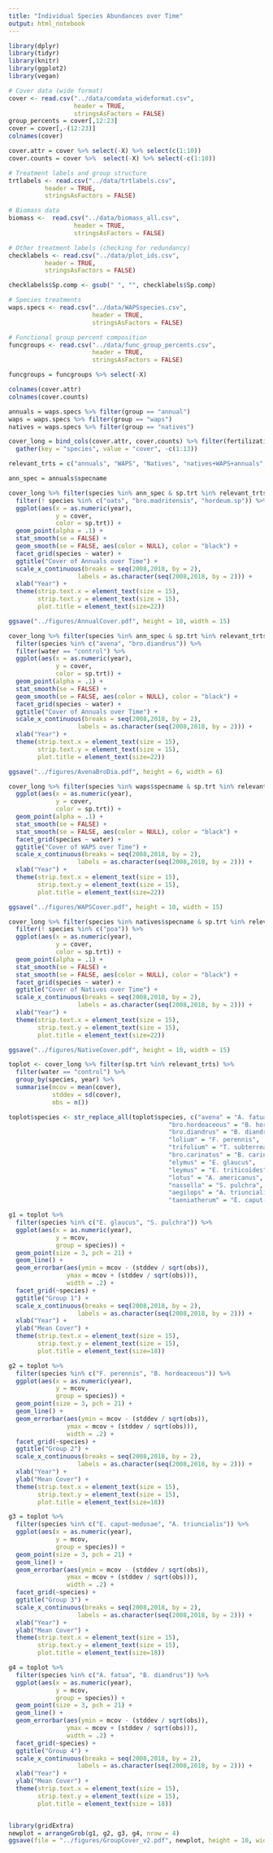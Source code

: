 ```yaml
---
title: "Individual Species Abundances over Time"
output: html_notebook
---
```




```r
library(dplyr)
library(tidyr)
library(knitr)
library(ggplot2)
library(vegan)

# Cover data (wide format)
cover <- read.csv("../data/comdata_wideformat.csv", 
                  header = TRUE, 
                  stringsAsFactors = FALSE)
group_percents = cover[,12:23]
cover = cover[,-(12:23)]
colnames(cover)

cover.attr = cover %>% select(-X) %>% select(c(1:10))
cover.counts = cover %>%  select(-X) %>% select(-c(1:10))

# Treatment labels and group structure
trtlabels <- read.csv("../data/trtlabels.csv",
          header = TRUE,
          stringsAsFactors = FALSE)

# Biomass data
biomass <-  read.csv("../data/biomass_all.csv", 
                  header = TRUE, 
                  stringsAsFactors = FALSE)

# Other treatment labels (checking for redundancy)
checklabels <- read.csv("../data/plot_ids.csv",
          header = TRUE,
          stringsAsFactors = FALSE)

checklabels$Sp.comp <- gsub(" ", "", checklabels$Sp.comp)

# Species treatments
waps.specs <- read.csv("../data/WAPSspecies.csv",
                       header = TRUE,
                       stringsAsFactors = FALSE)

# Functional group percent composition
funcgroups <- read.csv("../data/func_group_percents.csv",
                       header = TRUE,
                       stringsAsFactors = FALSE)

funcgroups = funcgroups %>% select(-X)

colnames(cover.attr)
colnames(cover.counts)
```


```r
annuals = waps.specs %>% filter(group == "annual")
waps = waps.specs %>% filter(group == "waps")
natives = waps.specs %>% filter(group == "natives")

cover_long = bind_cols(cover.attr, cover.counts) %>% filter(fertilization == "none" & clip == "none") %>%
  gather(key = "species", value = "cover", -c(1:13))

relevant_trts = c("annuals", "WAPS", "Natives", "natives+WAPS+annuals", "annuals+natives", "WAPS+annuals", "WAPS+natives")

```

```r
ann_spec = annuals$specname

cover_long %>% filter(species %in% ann_spec & sp.trt %in% relevant_trts) %>%
  filter(! species %in% c("oats", "bro.madritensis", "hordeum.sp")) %>%
  ggplot(aes(x = as.numeric(year),
             y = cover,
             color = sp.trt)) +
  geom_point(alpha = .1) +
  stat_smooth(se = FALSE) + 
  geom_smooth(se = FALSE, aes(color = NULL), color = "black") + 
  facet_grid(species ~ water) +
  ggtitle("Cover of Annuals over Time") +
  scale_x_continuous(breaks = seq(2008,2018, by = 2), 
                   labels = as.character(seq(2008,2018, by = 2))) +
  xlab("Year") + 
  theme(strip.text.x = element_text(size = 15),
        strip.text.y = element_text(size = 15),
        plot.title = element_text(size=22))

ggsave("../figures/AnnualCover.pdf", height = 10, width = 15)

cover_long %>% filter(species %in% ann_spec & sp.trt %in% relevant_trts) %>%
  filter(species %in% c("avena", "bro.diandrus")) %>%
  filter(water == "control") %>%
  ggplot(aes(x = as.numeric(year),
             y = cover,
             color = sp.trt)) +
  geom_point(alpha = .1) +
  stat_smooth(se = FALSE) + 
  geom_smooth(se = FALSE, aes(color = NULL), color = "black") + 
  facet_grid(species ~ water) +
  ggtitle("Cover of Annuals over Time") +
  scale_x_continuous(breaks = seq(2008,2018, by = 2), 
                   labels = as.character(seq(2008,2018, by = 2))) +
  xlab("Year") + 
  theme(strip.text.x = element_text(size = 15),
        strip.text.y = element_text(size = 15),
        plot.title = element_text(size=22))

ggsave("../figures/AvenaBroDia.pdf", height = 6, width = 6)

```
```r
cover_long %>% filter(species %in% waps$specname & sp.trt %in% relevant_trts)%>%
  ggplot(aes(x = as.numeric(year),
             y = cover,
             color = sp.trt)) +
  geom_point(alpha = .1) +
  stat_smooth(se = FALSE) + 
  stat_smooth(se = FALSE, aes(color = NULL), color = "black") + 
  facet_grid(species ~ water) +
  ggtitle("Cover of WAPS over Time") +
  scale_x_continuous(breaks = seq(2008,2018, by = 2), 
                   labels = as.character(seq(2008,2018, by = 2))) +
  xlab("Year") + 
  theme(strip.text.x = element_text(size = 15),
        strip.text.y = element_text(size = 15),
        plot.title = element_text(size=22))

ggsave("../figures/WAPSCover.pdf", height = 10, width = 15)
```

```r
cover_long %>% filter(species %in% natives$specname & sp.trt %in% relevant_trts) %>%
  filter(! species %in% c("poa")) %>%
  ggplot(aes(x = as.numeric(year),
             y = cover,
             color = sp.trt)) +
  geom_point(alpha = .1) +
  stat_smooth(se = FALSE) + 
  stat_smooth(se = FALSE, aes(color = NULL), color = "black") + 
  facet_grid(species ~ water) +
  ggtitle("Cover of Natives over Time") +
  scale_x_continuous(breaks = seq(2008,2018, by = 2), 
                   labels = as.character(seq(2008,2018, by = 2))) +
  xlab("Year") + 
  theme(strip.text.x = element_text(size = 15),
        strip.text.y = element_text(size = 15),
        plot.title = element_text(size=22))

ggsave("../figures/NativeCover.pdf", height = 10, width = 15)
```

```r
toplot <- cover_long %>% filter(sp.trt %in% relevant_trts) %>%
  filter(water == "control") %>%
  group_by(species, year) %>%
  summarise(mcov = mean(cover),
            stddev = sd(cover),
            obs = n())

toplot$species <- str_replace_all(toplot$species, c("avena" = "A. fatua",
                                            "bro.hordeaceous" = "B. hordeaceous", 
                                            "bro.diandrus" = "B. diandrus", 
                                            "lolium" = "F. perennis", 
                                            "trifolium" = "T. subterreaneum", 
                                            "bro.carinatus" = "B. carinatus", 
                                            "elymus" = "E. glaucus", 
                                            "leymus" = "E. triticoides", 
                                            "lotus" = "A. americanus", 
                                            "nassella" = "S. pulchra", 
                                            "aegilops" = "A. triuncialis", 
                                            "taeniatherum" = "E. caput-medusae"))
```



```r
g1 = toplot %>%
  filter(species %in% c("E. glaucus", "S. pulchra")) %>%
  ggplot(aes(x = as.numeric(year),
             y = mcov,
             group = species)) +
  geom_point(size = 3, pch = 21) +
  geom_line() + 
  geom_errorbar(aes(ymin = mcov - (stddev / sqrt(obs)),
                ymax = mcov + (stddev / sqrt(obs))),
                width = .2) +
  facet_grid(~species) +
  ggtitle("Group 1") +
  scale_x_continuous(breaks = seq(2008,2018, by = 2), 
                   labels = as.character(seq(2008,2018, by = 2))) +
  xlab("Year") +
  ylab("Mean Cover") +
  theme(strip.text.x = element_text(size = 15),
        strip.text.y = element_text(size = 15),
        plot.title = element_text(size=18))

g2 = toplot %>%
  filter(species %in% c("F. perennis", "B. hordeaceous")) %>%
  ggplot(aes(x = as.numeric(year),
             y = mcov,
             group = species)) +
  geom_point(size = 3, pch = 21) +
  geom_line() + 
  geom_errorbar(aes(ymin = mcov - (stddev / sqrt(obs)),
                ymax = mcov + (stddev / sqrt(obs))),
                width = .2) +
  facet_grid(~species) +
  ggtitle("Group 2") +
  scale_x_continuous(breaks = seq(2008,2018, by = 2), 
                   labels = as.character(seq(2008,2018, by = 2))) +
  xlab("Year") +
  ylab("Mean Cover") +
  theme(strip.text.x = element_text(size = 15),
        strip.text.y = element_text(size = 15),
        plot.title = element_text(size=18))

g3 = toplot %>%
  filter(species %in% c("E. caput-medusae", "A. triuncialis")) %>%
  ggplot(aes(x = as.numeric(year),
             y = mcov,
             group = species)) +
  geom_point(size = 3, pch = 21) +
  geom_line() + 
  geom_errorbar(aes(ymin = mcov - (stddev / sqrt(obs)),
                ymax = mcov + (stddev / sqrt(obs))),
                width = .2) +
  facet_grid(~species) +
  ggtitle("Group 3") +
  scale_x_continuous(breaks = seq(2008,2018, by = 2), 
                   labels = as.character(seq(2008,2018, by = 2))) +
  xlab("Year") +
  ylab("Mean Cover") +
  theme(strip.text.x = element_text(size = 15),
        strip.text.y = element_text(size = 15),
        plot.title = element_text(size=18))

g4 = toplot %>%
  filter(species %in% c("A. fatua", "B. diandrus")) %>%
  ggplot(aes(x = as.numeric(year),
             y = mcov,
             group = species)) +
  geom_point(size = 3, pch = 21) +
  geom_line() + 
  geom_errorbar(aes(ymin = mcov - (stddev / sqrt(obs)),
                ymax = mcov + (stddev / sqrt(obs))),
                width = .2) +
  facet_grid(~species) +
  ggtitle("Group 4") +
  scale_x_continuous(breaks = seq(2008,2018, by = 2), 
                   labels = as.character(seq(2008,2018, by = 2))) +
  xlab("Year") +
  ylab("Mean Cover") +
  theme(strip.text.x = element_text(size = 15),
        strip.text.y = element_text(size = 15),
        plot.title = element_text(size = 18))


library(gridExtra)
newplot = arrangeGrob(g1, g2, g3, g4, nrow = 4)
ggsave(file = "../figures/GroupCover_v2.pdf", newplot, height = 10, width = 6)
```

